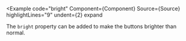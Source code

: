 
<Example
  code="bright"
  Component={Component}
  Source={Source}
  highlightLines="9"
  undent={2}
  expand
>
  The `bright` property can be added to make the buttons brighter than normal.
</Example>

